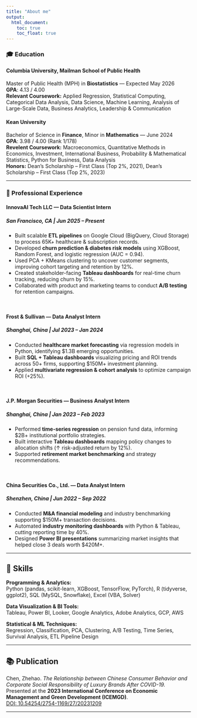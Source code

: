 ```yaml
---
title: "About me"
output: 
  html_document:
    toc: true
    toc_float: true
---
```


### 🎓 Education

#### **Columbia University, Mailman School of Public Health**  
Master of Public Health (MPH) in **Biostatistics** — Expected May 2026  
**GPA**: 4.13 / 4.00  
**Relevant Coursework:** Applied Regression, Statistical Computing, Categorical Data Analysis, Data Science, Machine Learning, Analysis of Large-Scale Data, Business Analytics, Leadership & Communication  


#### **Kean University**  
Bachelor of Science in **Finance**, Minor in **Mathematics** — June 2024  
**GPA**: 3.98 / 4.00 (Rank 1/178)  
**Revelent Coursework:** Macroeconomics, Quantitative Methods in Economics, Investment, International Business, Probability & Mathematical Statistics, Python for Business, Data Analysis <br>
**Honors:** Dean’s Scholarship – First Class (Top 2%, 2021), Dean’s Scholarship – First Class (Top 2%, 2023)

---

### 💼 Professional Experience

#### **InnovaAI Tech LLC** — Data Scientist Intern  
##### San Francisco, CA | Jun 2025 – Present 
- Built scalable **ETL pipelines** on Google Cloud (BigQuery, Cloud Storage) to process 65K+ healthcare & subscription records.  
- Developed **churn prediction & diabetes risk models** using XGBoost, Random Forest, and logistic regression (AUC = 0.94).  
- Used PCA + KMeans clustering to uncover customer segments, improving cohort targeting and retention by 12%.  
- Created stakeholder-facing **Tableau dashboards** for real-time churn tracking, reducing churn by 15%.  
- Collaborated with product and marketing teams to conduct **A/B testing** for retention campaigns.

<br>

#### **Frost & Sullivan** — Data Analyst Intern  
##### Shanghai, China | Jul 2023 – Jan 2024  
- Conducted **healthcare market forecasting** via regression models in Python, identifying $1.3B emerging opportunities.  
- Built **SQL + Tableau dashboards** visualizing pricing and ROI trends across 50+ firms, supporting $150M+ investment planning.  
- Applied **multivariate regression & cohort analysis** to optimize campaign ROI (+25%).

<br>

#### **J.P. Morgan Securities** — Business Analyst Intern  
##### Shanghai, China | Jan 2023 – Feb 2023  
- Performed **time-series regression** on pension fund data, informing $2B+ institutional portfolio strategies.  
- Built interactive **Tableau dashboards** mapping policy changes to allocation shifts (↑ risk-adjusted return by 12%).  
- Supported **retirement market benchmarking** and strategy recommendations.

<br>

#### **China Securities Co., Ltd.** — Data Analyst Intern  
##### Shenzhen, China | Jun 2022 – Sep 2022  
- Conducted **M&A financial modeling** and industry benchmarking supporting $150M+ transaction decisions.  
- Automated **industry monitoring dashboards** with Python & Tableau, cutting reporting time by 40%.  
- Designed **Power BI presentations** summarizing market insights that helped close 3 deals worth $420M+.

---

## 🧠 Skills

**Programming & Analytics:**  
Python (pandas, scikit-learn, XGBoost, TensorFlow, PyTorch), R (tidyverse, ggplot2), SQL (MySQL, Snowflake), Excel (VBA, Solver)

**Data Visualization & BI Tools:**  
Tableau, Power BI, Looker, Google Analytics, Adobe Analytics, GCP, AWS

**Statistical & ML Techniques:**  
Regression, Classification, PCA, Clustering, A/B Testing, Time Series, Survival Analysis, ETL Pipeline Design

---

## 📚 Publication

Chen, Zhehao. *The Relationship between Chinese Consumer Behavior and Corporate Social Responsibility of Luxury Brands After COVID-19.*  
Presented at the **2023 International Conference on Economic Management and Green Development (ICEMGD)**.  
[DOI: 10.54254/2754-1169/27/20231209](http://dx.doi.org/10.54254/2754-1169/27/20231209)

---








